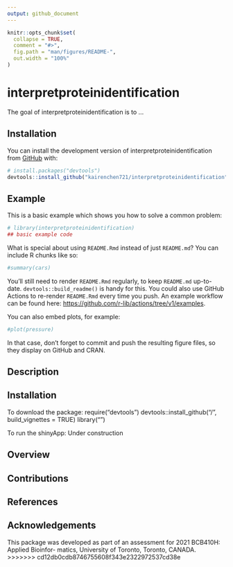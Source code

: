```yaml
---
output: github_document
---
```


<!-- README.md is generated from README.Rmd. Please edit that file -->

```r
knitr::opts_chunk$set(
  collapse = TRUE,
  comment = "#>",
  fig.path = "man/figures/README-",
  out.width = "100%"
)
```

# interpretproteinidentification

<!-- badges: start -->
<!-- badges: end -->

The goal of interpretproteinidentification is to ...

## Installation

You can install the development version of interpretproteinidentification from [GitHub](https://github.com/) with:

``` r
# install.packages("devtools")
devtools::install_github("kairenchen721/interpretproteinidentification")
```

## Example

This is a basic example which shows you how to solve a common problem:

```r
# library(interpretproteinidentification)
## basic example code
```

What is special about using `README.Rmd` instead of just `README.md`? You can include R chunks like so:

```r
#summary(cars)
```

You'll still need to render `README.Rmd` regularly, to keep `README.md` up-to-date. `devtools::build_readme()` is handy for this. You could also use GitHub Actions to re-render `README.Rmd` every time you push. An example workflow can be found here: <https://github.com/r-lib/actions/tree/v1/examples>.

You can also embed plots, for example:

```r
#plot(pressure)
```

In that case, don't forget to commit and push the resulting figure files, so they display on GitHub and CRAN.

## Description

## Installation

To download the package:
         require("devtools")
         devtools::install_github("<GitHubUserName>/<PackageName>", build_vignettes = TRUE)
         library("<PackageName>")
  
To run the shinyApp:
         Under construction

## Overview
  
## Contributions
  
## References
  
## Acknowledgements
This package was developed as part of an assessment for 2021 BCB410H: Applied Bioinfor- matics, University of Toronto, Toronto, CANADA.
>>>>>>> cd12db0cdb8746755608f343e2322972537cd38e

